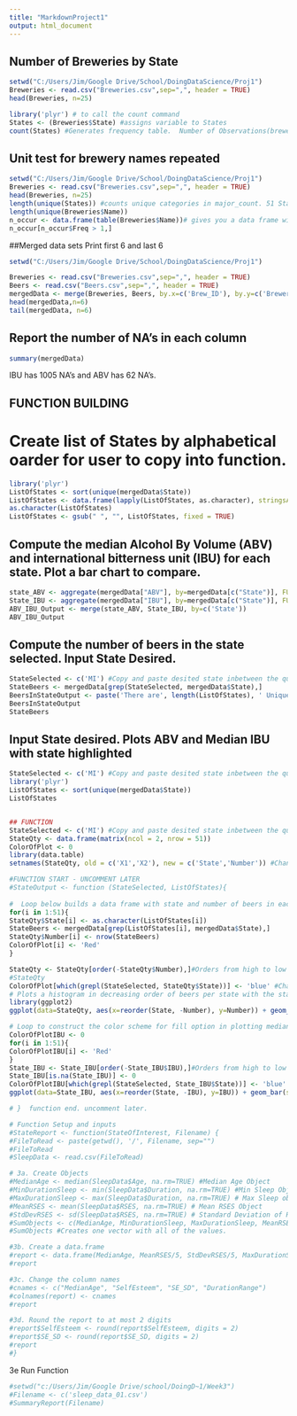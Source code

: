 ```yaml
---
title: "MarkdownProject1"
output: html_document
---
```


## Number of Breweries by State
```r
setwd("C:/Users/Jim/Google Drive/School/DoingDataScience/Proj1")
Breweries <- read.csv("Breweries.csv",sep=",", header = TRUE)
head(Breweries, n=25)

library('plyr') # to call the count command
States <- (Breweries$State) #assigns variable to States
count(States) #Generates frequency table.  Number of Observations(breweries)/State
```

## Unit test for brewery names repeated
```r
setwd("C:/Users/Jim/Google Drive/School/DoingDataScience/Proj1")
Breweries <- read.csv("Breweries.csv",sep=",", header = TRUE)
head(Breweries, n=25)
length(unique(States)) #counts unique categories in major_count. 51 States represented
length(unique(Breweries$Name))
n_occur <- data.frame(table(Breweries$Name))# gives you a data frame with a list of ids and the number of times they occurred.
n_occur[n_occur$Freq > 1,]
```







##Merged data sets Print first 6 and last 6
```r
setwd("C:/Users/Jim/Google Drive/School/DoingDataScience/Proj1")

Breweries <- read.csv("Breweries.csv",sep=",", header = TRUE)
Beers <- read.csv("Beers.csv",sep=",", header = TRUE)
mergedData <- merge(Breweries, Beers, by.x=c('Brew_ID'), by.y=c('Brewery_id'))
head(mergedData,n=6)
tail(mergedData, n=6)
```

## Report the number of NA's in each column
```r
summary(mergedData)
```
IBU has 1005 NA's and ABV has 62 NA's.




## FUNCTION BUILDING

# Create list of States by alphabetical oarder for user to copy into function.
```r
library('plyr')
ListOfStates <- sort(unique(mergedData$State))
ListOfStates <- data.frame(lapply(ListOfStates, as.character), stringsAsFactors=FALSE)
as.character(ListOfStates)
ListOfStates <- gsub(" ", "", ListOfStates, fixed = TRUE)
```
## Compute the median Alcohol By Volume (ABV) and international bitterness unit (IBU) for each state.  Plot a bar chart to compare.
```r
state_ABV <- aggregate(mergedData["ABV"], by=mergedData[c("State")], FUN=median, na.rm=TRUE)
State_IBU <- aggregate(mergedData["IBU"], by=mergedData[c("State")], FUN=median, na.rm=TRUE)
ABV_IBU_Output <- merge(state_ABV, State_IBU, by=c('State'))
ABV_IBU_Output
```
## Compute the number of beers in the state selected. Input State Desired.
```r
StateSelected <- c('MI') #Copy and paste desited state inbetween the quotes here from list of States by alphabetical order.
StateBeers <- mergedData[grep(StateSelected, mergedData$State),]
BeersInStateOutput <- paste('There are', length(ListOfStates), ' Unique states in this data set and', nrow(StateBeers), 'unique beers in the state of', StateSelected)
BeersInStateOutput
StateBeers
```

## Input State desired.  Plots ABV and Median IBU with state highlighted
```r
StateSelected <- c('MI') #Copy and paste desited state inbetween the quotes here from list of States by alphabetical order.
library('plyr')
ListOfStates <- sort(unique(mergedData$State))
ListOfStates


## FUNCTION
StateSelected <- c('MI') #Copy and paste desited state inbetween the quotes here from list of States by alphabetical order.
StateQty <- data.frame(matrix(ncol = 2, nrow = 51))
ColorOfPlot <- 0
library(data.table)
setnames(StateQty, old = c('X1','X2'), new = c('State','Number')) #Changes the names of columns.

#FUNCTION START - UNCOMMENT LATER
#StateOutput <- function (StateSelected, ListOfStates){
 
#  Loop below builds a data frame with state and number of beers in each state
for(i in 1:51){
StateQty$State[i] <- as.character(ListOfStates[i])
StateBeers <- mergedData[grep(ListOfStates[i], mergedData$State),]
StateQty$Number[i] <- nrow(StateBeers)
ColorOfPlot[i] <- 'Red'
}

StateQty <- StateQty[order(-StateQty$Number),]#Orders from high to low based on number in brewery
#StateQty
ColorOfPlot[which(grepl(StateSelected, StateQty$State))] <- 'blue' #Changes the color of the state of interest to stand out in plotting.  Feeds into fill command in plot that follows.
# Plots a histogram in decreasing order of beers per state with the state of interest highlighted
library(ggplot2)
ggplot(data=StateQty, aes(x=reorder(State, -Number), y=Number)) + geom_bar(stat = "identity", fill=ColorOfPlot) +  theme(axis.text.x=element_text(angle=90,vjust=0.5)) + xlab("State") + ylab("Number of Beers") + ggtitle("Number of Different Beers by State")

# Loop to construct the color scheme for fill option in plotting median IBU by state
ColorOfPlotIBU <- 0
for(i in 1:51){
ColorOfPlotIBU[i] <- 'Red'
}
State_IBU <- State_IBU[order(-State_IBU$IBU),]#Orders from high to low based on IBU
State_IBU[is.na(State_IBU)] <- 0
ColorOfPlotIBU[which(grepl(StateSelected, State_IBU$State))] <- 'blue' 
ggplot(data=State_IBU, aes(x=reorder(State, -IBU), y=IBU)) + geom_bar(stat = "identity", fill=ColorOfPlotIBU) +  theme(axis.text.x=element_text(angle=90,vjust=0.5)) + xlab("State") + ylab("IBU") + ggtitle("IBU Median by State") + labs(caption = "(*SD did not have any reported IBU values)")

# }  function end. uncomment later.
```



```r
# Function Setup and inputs
#StateReport <- function(StateOfInterest, Filename) {
#FileToRead <- paste(getwd(), '/', Filename, sep="")
#FileToRead
#SleepData <- read.csv(FileToRead)

# 3a. Create Objects
#MedianAge <- median(SleepData$Age, na.rm=TRUE) #Median Age Object
#MinDurationSleep <- min(SleepData$Duration, na.rm=TRUE) #Min Sleep Object
#MaxDurationSleep <- max(SleepData$Duration, na.rm=TRUE) # Max Sleep object
#MeanRSES <- mean(SleepData$RSES, na.rm=TRUE) # Mean RSES Object
#StdDevRSES <- sd(SleepData$RSES, na.rm=TRUE) # Standard Deviation of RSES Object
#SumObjects <- c(MedianAge, MinDurationSleep, MaxDurationSleep, MeanRSES, StdDevRSES)
#SumObjects #Creates one vector with all of the values.

#3b. Create a data.frame
#report <- data.frame(MedianAge, MeanRSES/5, StdDevRSES/5, MaxDurationSleep - MinDurationSleep) # creates data frame with the requested data for question 3b.
#report

#3c. Change the column names
#cnames <- c("MedianAge", "SelfEsteem", "SE_SD", "DurationRange")
#colnames(report) <- cnames
#report

#3d. Round the report to at most 2 digits
#report$SelfEsteem <- round(report$SelfEsteem, digits = 2)
#report$SE_SD <- round(report$SE_SD, digits = 2)
#report
#}
```

3e Run Function

```r
#setwd("c:/Users/Jim/Google Drive/school/DoingD~1/Week3")
#Filename <- c('sleep_data_01.csv')
#SummaryReport(Filename)
```


